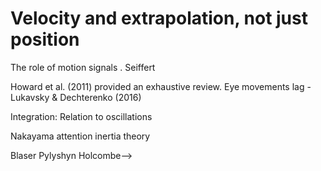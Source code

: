 # Velocity and extrapolation, not just position

The role of motion signals . Seiffert

Howard et al. (2011) provided an exhaustive review.  Eye movements lag -  Lukavsky & Dechterenko (2016)

Integration: 
Relation to oscillations

Nakayama attention inertia theory

Blaser Pylyshyn Holcombe-->


<!-- cups and balls? -->

